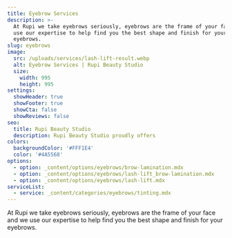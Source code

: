 ```yaml
---
title: Eyebrow Services
description: >-
  At Rupi we take eyebrows seriously, eyebrows are the frame of your face and we
  use our expertise to help find you the best shape and finish for your
  eyebrows.
slug: eyebrows
image:
  src: /uploads/services/lash-lift-result.webp
  alt: Eyebrow Services | Rupi Beauty Studio
  size:
    width: 995
    height: 995
settings:
  showHeader: true
  showFooter: true
  showCta: false
  showReviews: false
seo:
  title: Rupi Beauty Studio
  description: Rupi Beauty Studio proudly offers
colors:
  backgroundColor: '#FFF1E4'
  color: '#4A5568'
options:
  - option: _content/options/eyebrows/brow-lamination.mdx
  - option: _content/options/eyebrows/lash-lift_brow-lamination.mdx
  - option: _content/options/eyebrows/lash-lift.mdx
serviceList:
  - service: _content/categories/eyebrows/tinting.mdx
---
```


At Rupi we take eyebrows seriously, eyebrows are the frame of your face and we use our expertise to help find you the best shape and finish for your eyebrows.
